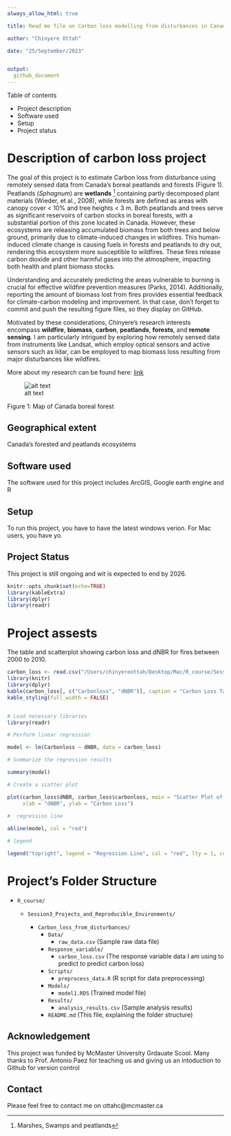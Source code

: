 ```yaml
---
always_allow_html: true

title: Read me file on Carbon loss modelling from disturbances in Canada using remotely sensed data

author: "Chinyere Ottah"

date: "25/September/2023"


output:
  github_document
---
```



Table of contents

* Project description
* Software used
* Setup
* Project status

# Description of carbon loss project

The goal of this project is to estimate Carbon loss from disturbance using remotely sensed data from Canada's boreal peatlands and forests (Figure 1). Peatlands (*Sphagnum*) are **wetlands** ^[Marshes, Swamps and peatlands] containing partly decomposed plant materials (Wieder, et al., 2008), while forests are defined as areas with canopy cover < 10% and tree heights < 3 m. Both peatlands and trees serve as significant reservoirs of carbon stocks in boreal forests, with a substantial portion of this zone located in Canada. However, these ecosystems are releasing accumulated biomass from both trees and below ground, primarily due to climate-induced changes in wildfires. This human-induced climate change is causing fuels in forests and peatlands to dry out, rendering this ecosystem more susceptible to wildfires. These fires release carbon dioxide and other harmful gases into the atmosphere, impacting both health and plant biomass stocks.

Understanding and accurately predicting the areas vulnerable to burning is crucial for effective wildfire prevention measures (Parks, 2014). Additionally, reporting the amount of biomass lost from fires provides essential feedback for climate-carbon modeling and improvement.
In that case, don't forget to commit and push the resulting figure files, so they display on GitHub.

Motivated by these considerations, Chinyere's research interests encompass **wildfire**, **biomass**, **carbon**, **peatlands**, **forests**, and **remote sensing**. I am particularly intrigued by exploring how remotely sensed data from instruments like Landsat, which employ optical sensors and active sensors such as lidar, can be employed to map biomass loss resulting from major disturbances like wildfires. 

More about my research can be found here:
[link](https://scholar.google.com/citations?user=pv3jaowAAAAJ&hl=en)

![alt text](/Users/chinyereottah/Desktop/Mac/R_course/Week4_github/Assignment4/my-GEO712-repository/Boreal_forest/Canadian_Boreal_Forest.png)

Figure 1: Map of Canada boreal forest

## Geographical extent
Canada's forested and peatlands ecosystems

## Software used
The software used for this project includes ArcGIS, Google earth engine and R

## Setup

To run this project, you have to have the latest windows verion. For Mac users, you have yo.

## Project Status

This project is still ongoing and wit is expected to end by 2026.


```r
knitr::opts_chunk$set(echo=TRUE)
library(kableExtra)
library(dplyr)
library(readr)
```

# Project assests 

The table and scatterplot showing carbon loss and dNBR for fires  between 2000 to 2010. 


```r

carbon_loss <- read.csv("/Users/chinyereottah/Desktop/Mac/R_course/Session3_Projects_and_Reproducible_Environments/Carbon_loss_from_disturbances/Response_variable/carbon_loss.csv")
library(knitr)
library(dplyr)
kable(carbon_loss[, c("Carbonloss", "dNBR")], caption = "Carbon Loss Table") %>%
kable_styling(full_width = FALSE) 


# Load necessary libraries
library(readr)

# Perform linear regression

model <- lm(Carbonloss ~ dNBR, data = carbon_loss)

# Summarize the regression results

summary(model)

# Create a scatter plot

plot(carbon_loss$dNBR, carbon_loss$carbonloss, main = "Scatter Plot of dNBR vs Carbon Loss",
     xlab = "dNBR", ylab = "Carbon Loss")
     
#  regression line

abline(model, col = "red")

# legend

legend("topright", legend = "Regression Line", col = "red", lty = 1, cex = 0.8)

```

# Project's Folder Structure
  
- `R_course/`

  - `Session3_Projects_and_Reproducible_Environments/`
  
    - `Carbon_loss_from_disturbances/`
      - `Data/`
        - `raw_data.csv` (Sample raw data file)
      - `Response_variable/`
        - `carbon_loss.csv` (The response variable data I am using to predict to predict carbon loss)
      - `Scripts/`
        - `preprocess_data.R` (R script for data preprocessing)
      - `Models/`
        - `model1.RDS` (Trained model file)
      - `Results/`
        - `analysis_results.csv` (Sample analysis results)
        
      - `README.md` (This file, explaining the folder structure)
      
      
## Acknowledgement

This project was funded by McMaster University Grdauate Scool. Many thanks to Prof. Antonio Paez for teaching us and giving us an intoduction to Github for version control  

## Contact
Please feel free to contact me on ottahc@mcmaster.ca